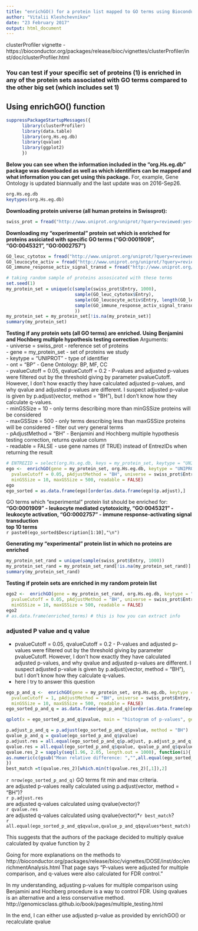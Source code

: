 ```yaml
---
title: "enrichGO() for a protein list mapped to GO terms using Bioconductor package \"org.Hs.eg.db\" "
author: "Vitalii Kleshchevnikov"
date: "23 February 2017"
output: html_document
---
```


clusterProfiler vignette - https://bioconductor.org/packages/release/bioc/vignettes/clusterProfiler/inst/doc/clusterProfiler.html

### You can test if your specific set of proteins (1) is enriched in any of the protein sets associated with GO terms compared to the other big set (which includes set 1)
## Using enrichGO() function
```r
suppressPackageStartupMessages({
      library(clusterProfiler)
      library(data.table)
      library(org.Hs.eg.db)
      library(qvalue)
      library(ggplot2)
      })
```

**Below you can see when the information included in the "org.Hs.eg.db" package was downloaded as well as which identifiers can be mapped and what information you can get using this package.** For, example, Gene Ontology is updated biannually and the last update was on 2016-Sep26.

```r
org.Hs.eg.db
keytypes(org.Hs.eg.db)
```

**Downloading protein universe (all human proteins in Swissprot):**

```r
swiss_prot = fread("http://www.uniprot.org/uniprot/?query=reviewed:yes+AND+organism:9606&columns=id&format=tab", colClasses = "character")
```

**Downloading my "experimental" protein set which is enriched for proteins assiciated with specific GO terms ("GO:0001909", "GO:0045321", "GO:0002757")**

```r
GO_leuc_cytotox = fread("http://www.uniprot.org/uniprot/?query=reviewed:yes+AND+organism:9606+AND+GO:0001909&columns=id&format=tab", colClasses = "character")
GO_leucocyte_activ = fread("http://www.uniprot.org/uniprot/?query=reviewed:yes+AND+organism:9606+AND+GO:0045321&columns=id&format=tab", colClasses = "character")
GO_immune_response_activ_signal_transd = fread("http://www.uniprot.org/uniprot/?query=reviewed:yes+AND+organism:9606+AND+GO:0002757&columns=id&format=tab", colClasses = "character")

# taking random sample of proteins assosicated with these terms
set.seed(1)
my_protein_set = unique(c(sample(swiss_prot$Entry, 1000),
                          sample(GO_leuc_cytotox$Entry),
                          sample(GO_leucocyte_activ$Entry, length(GO_leucocyte_activ$Entry)/10),
                          sample(GO_immune_response_activ_signal_transd$Entry, length(GO_immune_response_activ_signal_transd$Entry)/10)
                          ))
my_protein_set = my_protein_set[!is.na(my_protein_set)]
summary(my_protein_set)
```

**Testing if any protein sets (all GO terms) are enriched. Using Benjamini and Hochberg multiple hypothesis testing correction** 
Arguments:  
- universe = swiss_prot - reference set of proteins   
- gene = my_protein_set - set of proteins we study  
- keytype = "UNIPROT" - type of identifier  
- ont = "BP" - Gene Ontology: BP, MF, CC  
- pvalueCutoff = 0.05, qvalueCutoff = 0.2 - P-values and adjusted p-values were filtered out by the threshold giving by parameter pvalueCutoff. However, I don't how exactly they have calculated adjusted p-values, and why qvalue and adjusted p-values are different. I suspect adjusted p-value is given by p.adjust(vector, method = "BH"), but I don't know how they calculate q-values.  
- minGSSize = 10 - only terms describing more than minGSSize proteins will be considered  
- maxGSSize = 500 - only terms describing less than maxGSSize proteins will be considered - filter out very general terms  
- pAdjustMethod = "BH" - Benjamini and Hochberg multiple hypothesis testing correction, returns qvalue column  
- readable = FALSE - use gene names (if TRUE) instead of EntrezIDs when returning the result  

```r
# ENTREZID = select(org.Hs.eg.db, keys = my_protein_set, keytype = "UNIPROT", columns = "ENTREZID")
ego <-  enrichGO(gene = my_protein_set, org.Hs.eg.db, keytype = "UNIPROT", ont = "BP",
  pvalueCutoff = 0.05, pAdjustMethod = "BH", universe = swiss_prot$Entry, qvalueCutoff = 0.2,
  minGSSize = 10, maxGSSize = 500, readable = FALSE)
ego
ego_sorted = as.data.frame(ego)[order(as.data.frame(ego)$p.adjust),]
```

GO terms which "experimental" protein list should be enriched for: **"GO:0001909" - leukocyte mediated cytotoxicity, "GO:0045321" - leukocyte activation, "GO:0002757" - immune response-activating signal transduction**  
**top 10 terms**  
`r paste0(ego_sorted$Description[1:10],"\n")`


**Generating my "experimental" protein list in which no proteins are enriched**

```r
my_protein_set_rand = unique(sample(swiss_prot$Entry, 1000))
my_protein_set_rand = my_protein_set_rand[!is.na(my_protein_set_rand)]
summary(my_protein_set_rand)
```

**Testing if protein sets are enriched in my random protein list**

```r
ego2 <-  enrichGO(gene = my_protein_set_rand, org.Hs.eg.db, keytype = "UNIPROT", ont = "BP",
  pvalueCutoff = 0.05, pAdjustMethod = "BH", universe = swiss_prot$Entry, qvalueCutoff = 0.2,
  minGSSize = 10, maxGSSize = 500, readable = FALSE)
ego2
# as.data.frame(enriched_terms) # this is how you can extract info
```


### adjusted P value and q value  

-  pvalueCutoff = 0.05, qvalueCutoff = 0.2 - P-values and adjusted p-values were filtered out by the threshold giving by parameter pvalueCutoff. However, I don't how exactly they have calculated adjusted p-values, and why qvalue and adjusted p-values are different. I suspect adjusted p-value is given by p.adjust(vector, method = "BH"), but I don't know how they calculate q-values.   
- here I try to answer this question   

```r
ego_p_and_q <-  enrichGO(gene = my_protein_set, org.Hs.eg.db, keytype = "UNIPROT", ont = "BP",
  pvalueCutoff = 1, pAdjustMethod = "BH", universe = swiss_prot$Entry, qvalueCutoff = 1,
  minGSSize = 10, maxGSSize = 500, readable = FALSE)
ego_sorted_p_and_q = as.data.frame(ego_p_and_q)[order(as.data.frame(ego_p_and_q)$p.adjust),]

qplot(x = ego_sorted_p_and_q$pvalue, main = "histogram of p-values", geom = "histogram")

p.adjust_p_and_q = p.adjust(ego_sorted_p_and_q$pvalue, method = "BH")
qvalue_p_and_q = qvalue(ego_sorted_p_and_q$pvalue)
p.adjust.res = all.equal(ego_sorted_p_and_q$p.adjust, p.adjust_p_and_q)
qvalue.res = all.equal(ego_sorted_p_and_q$qvalue, qvalue_p_and_q$qvalues)
qvalue.res_2 = sapply(seq(1.96, 2.05, length.out = 1000), function(i){
as.numeric(c(gsub("Mean relative difference: ","",all.equal(ego_sorted_p_and_q$qvalue,qvalue_p_and_q$qvalues*i)),i))
})
best_match =t(qvalue.res_2)[which.min(t(qvalue.res_2)[,1]),2]
```

`r nrow(ego_sorted_p_and_q)` GO terms fit min and max criteria.  
are adjusted p-values really calculated using p.adjust(vector, method = "BH")?   
`r p.adjust.res`   
are adjusted q-values calculated using qvalue(vector)?   
`r qvalue.res`  
are adjusted q-values calculated using qvalue(vector)*`r best_match`?   
`r all.equal(ego_sorted_p_and_q$qvalue,qvalue_p_and_q$qvalues*best_match)`  

This suggests that the authors of the package decided to multiply qvalue calculated by qvalue function by 2 

Going for more explanations on the methods to http://bioconductor.org/packages/release/bioc/vignettes/DOSE/inst/doc/enrichmentAnalysis.html 
That page says "P-values were adjusted for multiple comparison, and q-values were also calculated for FDR control."

In my understanding, adjusting p-values for multiple comparison using Benjamini and Hochberg procedure is a way to control FDR. Using qvalues is an alternative and a less conservative method.
http://genomicsclass.github.io/book/pages/multiple_testing.html

In the end, I can either use adjusted p-value as provided by enrichGO() or recalculate qvalue